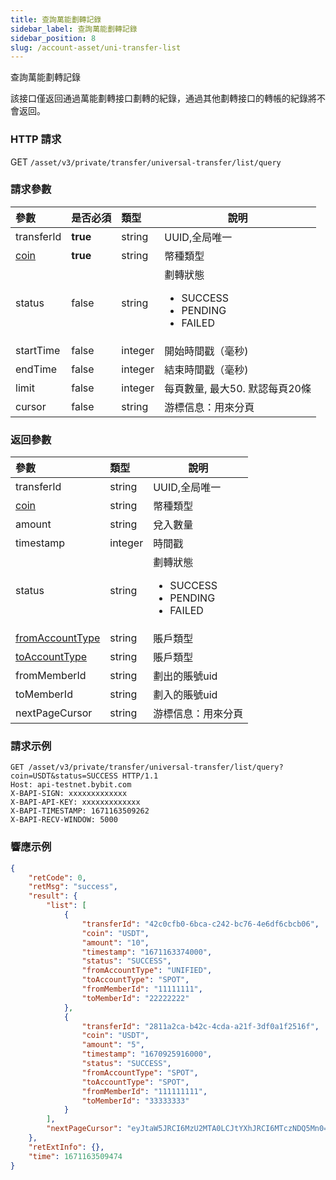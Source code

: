 ```yaml
---
title: 查詢萬能劃轉記錄
sidebar_label: 查詢萬能劃轉記錄
sidebar_position: 8
slug: /account-asset/uni-transfer-list
---
```


查詢萬能劃轉記錄

該接口僅返回通過萬能劃轉接口劃轉的紀錄，通過其他劃轉接口的轉帳的紀錄將不會返回。

### HTTP 請求
GET `/asset/v3/private/transfer/universal-transfer/list/query`

### 請求參數
| 參數 | 是否必須 | 類型 | 說明|
|:----- |:-------|:-----|------ |
|transferId |<b>true</b> |string |UUID,全局唯一 |
|[coin](enum#coin)|<b>true</b> |string |幣種類型 |
|status |false |string |劃轉狀態<ul><li>SUCCESS</li><li>PENDING</li><li>FAILED</li></ul>|
|startTime |false |integer |開始時間戳（毫秒) |
|endTime |false |integer |結束時間戳（毫秒) |
|limit |false |integer |每頁數量, 最大50. 默認每頁20條|
|cursor |false |string |游標信息：用來分頁|

### 返回參數
| 參數 | 類型 | 說明|
|:----- |:-----|----- |
|transferId |string |UUID,全局唯一 |
|[coin](enum#coin)|string |幣種類型 |
|amount |string |兌入數量 |
|timestamp |integer |時間戳|
|status|string |劃轉狀態<ul><li>SUCCESS</li><li>PENDING</li><li>FAILED</li> </ul>|
|[fromAccountType](enum#accounttype)|string |賬戶類型 |
|[toAccountType](enum#accounttype) |string |賬戶類型 |
|fromMemberId |string |劃出的賬號uid |
|toMemberId |string |劃入的賬號uid |
|nextPageCursor |string |游標信息：用來分頁|

### 請求示例

<Tabs>
<TabItem value="console" label="Console">

```http
GET /asset/v3/private/transfer/universal-transfer/list/query?coin=USDT&status=SUCCESS HTTP/1.1
Host: api-testnet.bybit.com
X-BAPI-SIGN: xxxxxxxxxxxxx
X-BAPI-API-KEY: xxxxxxxxxxxxx
X-BAPI-TIMESTAMP: 1671163509262
X-BAPI-RECV-WINDOW: 5000
```

</TabItem>
</Tabs>

### 響應示例

<Tabs>
<TabItem value="js linear" label="assets">

```json
{
    "retCode": 0,
    "retMsg": "success",
    "result": {
        "list": [
            {
                "transferId": "42c0cfb0-6bca-c242-bc76-4e6df6cbcb06",
                "coin": "USDT",
                "amount": "10",
                "timestamp": "1671163374000",
                "status": "SUCCESS",
                "fromAccountType": "UNIFIED",
                "toAccountType": "SPOT",
                "fromMemberId": "11111111",
                "toMemberId": "22222222"
            },
            {
                "transferId": "2811a2ca-b42c-4cda-a21f-3df0a1f2516f",
                "coin": "USDT",
                "amount": "5",
                "timestamp": "1670925916000",
                "status": "SUCCESS",
                "fromAccountType": "SPOT",
                "toAccountType": "SPOT",
                "fromMemberId": "111111111",
                "toMemberId": "33333333"
            }
        ],
        "nextPageCursor": "eyJtaW5JRCI6MzU2MTA0LCJtYXhJRCI6MTczNDQ5Mn0="
    },
    "retExtInfo": {},
    "time": 1671163509474
}
```
</TabItem>
</Tabs>